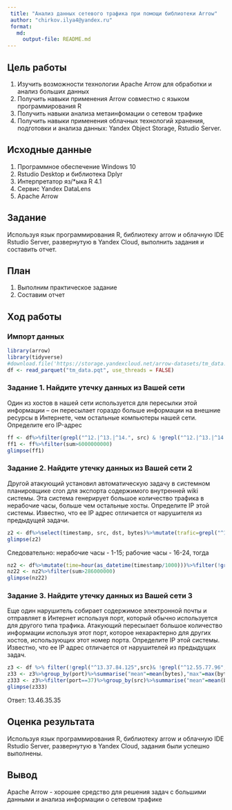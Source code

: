 ```yaml
---
 title: "Анализ данных сетевого трафика при помощи библиотеки Arrow"
 author: "chirkov.ilya4@yandex.ru"
 format: 
   md:
     output-file: README.md
---
```


## Цель работы 

1. Изучить возможности технологии Apache Arrow для обработки и анализ больших данных
2. Получить навыки применения Arrow совместно с языком программирования R
3. Получить навыки анализа метаинфомации о сетевом трафике
4. Получить навыки применения облачных технологий хранения, подготовки и анализа данных: Yandex Object Storage, Rstudio Server.

## Исходные данные 
 
1. Программное обеспечение Windows 10 
2. Rstudio Desktop и библиотека Dplyr
3. Интерпретатор яз/*ыка R 4.1
4. Сервис Yandex DataLens
5. Apache Arrow

## Задание

Используя язык программирования R, библиотеку arrow и облачную IDE Rstudio Server, развернутую в Yandex Cloud, выполнить задания и составить отчет.

## План

1.  Выполним практическое задание
2.  Составим отчет

## Ход работы

### Импорт данных

```r
library(arrow)
library(tidyverse)
#download.file('https://storage.yandexcloud.net/arrow-datasets/tm_data.pqt', destfile = "tm_data.pqt")
df <- read_parquet("tm_data.pqt", use_threads = FALSE)
```
### Задание 1. Найдите утечку данных из Вашей сети

Один из хостов в нашей сети используется для пересылки этой информации – он пересылает гораздо больше информации на внешние ресурсы в Интернете, чем остальные компьютеры нашей сети. Определите его IP-адрес

```r
ff <- df%>%filter(grepl("^12.|^13.|^14.", src) & !grepl("^12.|^13.|^14.", dst))%>%group_by(src) %>% summarise("sum" = sum(bytes)) %>% select(src,sum) 
ff1 <- ff%>%filter(sum>6000000000)
glimpse(ff1)
```

### Задание 2. Найдите утечку данных из Вашей сети 2 

Другой атакующий установил автоматическую задачу в системном планировщике cron для экспорта содержимого внутренней wiki системы. Эта система генерирует большое количество трафика в нерабочие часы, больше чем остальные хосты. Определите IP этой системы. Известно, что ее IP адрес отличается от нарушителя из предыдущей задачи.

```r
z2 <- df%>%select(timestamp, src, dst, bytes)%>%mutate(trafic=grepl("^12.|^13.|^14.", src) & !grepl("^12.|^13.|^14.",dst),time=hour(as_datetime(timestamp/1000))) %>%filter(trafic==TRUE,time>=0&time<=24)%>% group_by(time)%>%summarise(trafictime=n())%>%arrange(desc(trafictime))
glimpse(z2)
```

Следовательно: нерабочие часы - 1-15; рабочие часы - 16-24, тогда

```r
nz2 <- df%>%mutate(time=hour(as_datetime(timestamp/1000)))%>%filter(!grepl("^13.37.84.125",src))%>% filter(grepl("^12.|^13.|^14.", src) & !grepl("^12.|^13.|^14.", dst))%>%filter(time>=1&time<=15)%>%group_by(src)%>%summarise("sum" =sum(bytes))%>%select(src,sum)
nz22 <- nz2%>%filter(sum>286000000) 
glimpse(nz22)
```

### Задание 3. Найдите утечку данных из Вашей сети 3

Еще один нарушитель собирает содержимое электронной почты и отправляет в Интернет используя порт, который обычно используется для другого типа трафика. Атакующий пересылает большое количество информации используя этот порт, которое нехарактерно для других хостов, использующих этот номер порта. Определите IP этой системы. Известно, что ее IP адрес отличается от нарушителей из предыдущих задач.

```r
z3 <- df %>% filter(!grepl("^13.37.84.125",src)& !grepl("^12.55.77.96",src))%>% select(src, bytes, port) 
z33 <- z3%>%group_by(port)%>%summarise("mean"=mean(bytes),"max"=max(bytes),"sum"=sum(bytes))%>%mutate("Raz"= max-mean)%>%filter(Raz!=0, Raz>170000)
z333 <- z3%>%filter(port==37)%>%group_by(src)%>%summarise("mean"=mean(bytes))%>%filter(mean>37543)%>%select(src)
glimpse(z333)
```

Ответ: 13.46.35.35

## Оценка результата

Используя язык программирования R, библиотеку arrow и облачную IDE Rstudio Server, развернутую в Yandex Cloud, задания были успешно выполнены.

## Вывод 

Apache Arrow - хорошее средство для решения задач с большими данными и анализа информации о сетевом трафике